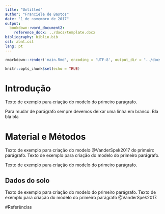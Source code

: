 ```yaml
---
title: "Untitled"
author: "Franciele de Bastos"
date: "1 de novembro de 2017"
output: 
  bookdown::word_document2:
    reference_docx: ../docs/template.docx
bibliography: biblio.bib
csl: abnt.csl
lang: pt
--- 
```



```r
rmarkdown::render('main.Rmd', encoding = 'UTF-8', output_dir = "../docs")
```

```r
knitr::opts_chunk$set(echo = TRUE)
```

# Introdução
  
  Texto de exemplo para criação do modelo do primeiro parágrafo.
  
  Para mudar de parágrafo sempre devemos deixar uma linha em branco. 
  Bla bla bla

# Material e Métodos

Texto de exemplo para criação do modelo @VanderSpek2017 do primeiro parágrafo.
Texto de exemplo para criação do modelo do primeiro parágrafo.

Texto de exemplo para criação do modelo do primeiro parágrafo.

## Dados do solo

Texto de exemplo para criação do modelo do primeiro parágrafo.
Texto de exemplo para criação do modelo do primeiro parágrafo @VanderSpek2017.

#Referências 
